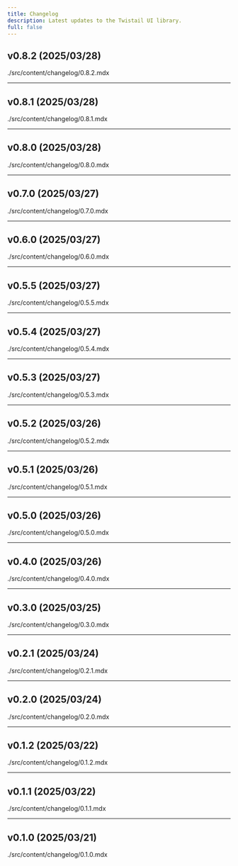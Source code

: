 ```yaml
---
title: Changelog
description: Latest updates to the Twistail UI library.
full: false
---
```


## v0.8.2 (2025/03/28)
<include cwd>./src/content/changelog/0.8.2.mdx</include>

---

## v0.8.1 (2025/03/28)
<include cwd>./src/content/changelog/0.8.1.mdx</include>

---

## v0.8.0 (2025/03/28)
<include cwd>./src/content/changelog/0.8.0.mdx</include>

---

## v0.7.0 (2025/03/27)
<include cwd>./src/content/changelog/0.7.0.mdx</include>

---

## v0.6.0 (2025/03/27)
<include cwd>./src/content/changelog/0.6.0.mdx</include>

---

## v0.5.5 (2025/03/27)
<include cwd>./src/content/changelog/0.5.5.mdx</include>

---

## v0.5.4 (2025/03/27)
<include cwd>./src/content/changelog/0.5.4.mdx</include>

---

## v0.5.3 (2025/03/27)
<include cwd>./src/content/changelog/0.5.3.mdx</include>

---

## v0.5.2 (2025/03/26)
<include cwd>./src/content/changelog/0.5.2.mdx</include>

---

## v0.5.1 (2025/03/26)
<include cwd>./src/content/changelog/0.5.1.mdx</include>

---

## v0.5.0 (2025/03/26)
<include cwd>./src/content/changelog/0.5.0.mdx</include>

---

## v0.4.0 (2025/03/26)
<include cwd>./src/content/changelog/0.4.0.mdx</include>

---

## v0.3.0 (2025/03/25)
<include cwd>./src/content/changelog/0.3.0.mdx</include>

---

## v0.2.1 (2025/03/24)
<include cwd>./src/content/changelog/0.2.1.mdx</include>

---

## v0.2.0 (2025/03/24)
<include cwd>./src/content/changelog/0.2.0.mdx</include>

---

## v0.1.2 (2025/03/22)
<include cwd>./src/content/changelog/0.1.2.mdx</include>

---

## v0.1.1 (2025/03/22)
<include cwd>./src/content/changelog/0.1.1.mdx</include>

---

## v0.1.0 (2025/03/21)
<include cwd>./src/content/changelog/0.1.0.mdx</include>
